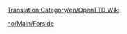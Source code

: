 [[Translation:Category/en/OpenTTD Wiki]]

{{en/Bilingual box| No
| ---
| ''This category contains material relating to various administration aspects of the OpenTTD Wiki.''}}


[[no/Main/Forside]]